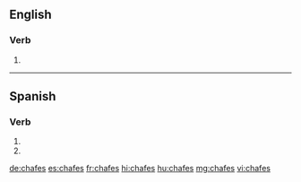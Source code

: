 ==English==

===Verb===
{{head|en|verb form}}

# {{en-third-person singular of|chafe}}

----

==Spanish==

===Verb===
{{es-verb-form}}

# {{es-verb form of|ending=ar|mood=imperative|sense=negative|pers=2|formal=no|number=singular|chafar}}
# {{es-verb form of|ending=ar|mood=subjunctive|tense=present|pers=2|formal=no|number=singular|chafar}}

[[de:chafes]]
[[es:chafes]]
[[fr:chafes]]
[[hi:chafes]]
[[hu:chafes]]
[[mg:chafes]]
[[vi:chafes]]